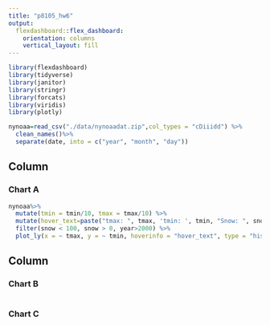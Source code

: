 ```yaml
---
title: "p8105_hw6"
output: 
  flexdashboard::flex_dashboard:
    orientation: columns
    vertical_layout: fill
---
```


```r
library(flexdashboard)
library(tidyverse)
library(janitor)
library(stringr)
library(forcats)
library(viridis)
library(plotly)

nynoaa=read_csv("./data/nynoaadat.zip",col_types = "cDiiidd") %>%
  clean_names()%>%
  separate(date, into = c("year", "month", "day"))
```

Column {data-width=650}
-----------------------------------------------------------------------

### Chart A

```r
nynoaa%>%
  mutate(tmin = tmin/10, tmax = tmax/10) %>%
  mutate(hover_text=paste("tmax: ", tmax, 'tmin: ', tmin, "Snow: ", snow, sep = "<br>")) %>%
  filter(snow < 100, snow > 0, year>2000) %>%
  plot_ly(x = ~ tmax, y = ~ tmin, hoverinfo = "hover_text", type = "histogram2d", color = ~snow)
```

Column {data-width=350}
-----------------------------------------------------------------------

### Chart B

```r

```

### Chart C

```r

```


